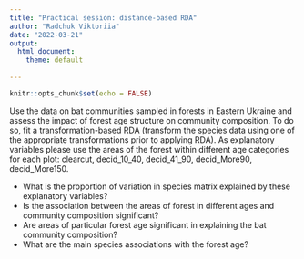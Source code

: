 ```yaml
---
title: "Practical session: distance-based RDA"
author: "Radchuk Viktoriia"
date: "2022-03-21"
output:
  html_document:
    theme: default
       
---
```


```r
knitr::opts_chunk$set(echo = FALSE)
```

Use the data on bat communities sampled in forests in Eastern Ukraine and assess the impact of forest age structure on community composition. To do so, fit a transformation-based RDA (transform the species data using one of the appropriate transformations prior to applying RDA). As explanatory variables please use the areas of the forest within different age categories for each plot:  clearcut, decid_10_40, decid_41_90, decid_More90, decid_More150.

- What is the proportion of variation in species matrix explained by these explanatory variables?    
- Is the association between the areas of forest in different ages and community composition significant?    
- Are areas of particular forest age significant in explaining the bat community composition?     
- What are the main species associations with the forest age?     






